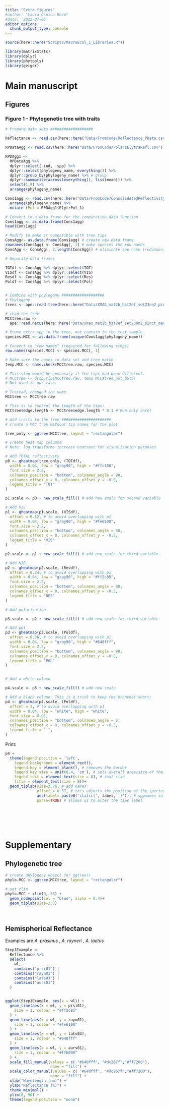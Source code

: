 ```yaml
---
title: "Extra figures"
#author: "Laura Ospina-Rozo"
#date: '2022-07-05'
editor_options: 
  chunk_output_type: console
---
```





```r
source(here::here("Scripts/MacroEcol_1_Libraries.R"))

library(matrixStats)
library(dplyr)
library(phytools)
library(geiger)
```

# Main manuscript

## Figures

### Figure 1 - Phylogenetic tree with traits


```r

# Prepare data sets ###################

Reflectance <- read.csv(here::here("Data/FromCode/Reflectance_PData.csv"))[-1]

RPDataAgg <- read.csv(here::here("Data/FromCode/PolarzElytraRefl.csv"))[-1]

RPDAgg1 <-
  RPDataAgg %>%
  dplyr::select(-ind, -spp) %>%
  dplyr::select(phylogeny_name, everything()) %>%
  dplyr::group_by(phylogeny_name) %>% # group
  dplyr::summarise(across(everything(), list(mean))) %>% 
  select(1,9) %>% 
  arrange(phylogeny_name)

Cons1agg <- read.csv(here::here("Data/FromCode/ConsolidatedReflectivitySpp.csv"))[-1] %>% 
  arrange(phylogeny_name) %>% 
  mutate (Pol = RPDAgg1$ElytrPol_1)

# Convert to a data frame for the comparative.data function
Cons1agg <- as.data.frame(Cons1agg)
head(Cons1agg)

# Modify to make it compatible with tree tips
ConsAgg<- as.data.frame(Cons1agg) # create new data frame
rownames(ConsAgg) <- ConsAgg[, 1] # make species the row names
ConsAgg <- ConsAgg[, 2:length(ConsAgg)] # eliminate spp name (redundant)

# Separate data frames

TOTdf <- ConsAgg %>% dplyr::select(TOT)
VISdf <- ConsAgg %>% dplyr::select(VIS)
Resdf <- ConsAgg %>% dplyr::select(Res)
Poldf <- ConsAgg %>% dplyr::select(Pol)


# Combine with phylogeny ###################
# Phylogeny
trees <- ape::read.tree(here::here("Data/XMAS_mat2b_bst2ef_set23nn2_pinct.nwk"))

# read the tree
MCCtree.raw <-
  ape::read.nexus(here::here("Data/xmas_mat2b_bst2ef_set23nn2_pinct_med.tre"))

# Prune extra spp in the tree, not contain in the test sample
species.MCC <- as.data.frame(unique(Cons1agg$phylogeny_name))

# Convert to "row names" (required for following steps)
row.names(species.MCC) <- species.MCC[, 1]

# Make sure the names in data set and tree match
temp.MCC <- name.check(MCCtree.raw, species.MCC)

# This step would be neccesary if the tips had been different.
# MCCtree <- drop.tip(MCCtree.raw, temp.MCC$tree_not_data)
# Not used in our case.

# Instead, changed the name
MCCtree <- MCCtree.raw

# This is to control the length of the tips:
MCCtree$edge.length <- MCCtree$edge.length * 0.1 # Run only once!

```



```r
# Add traits to the tree ######################
# create a MCC tree without tip names for the plot

tree_only <- ggtree(MCCtree, layout = "rectangular")

# create heat map columns
# Note: log transforms increase contrast for visualization purposes

# Add TOTAL reflectivity
p0 <- gheatmap(tree_only, (TOTdf),
  width = 0.04, low = "gray90", high = "#ffc100",
  font.size = 2.2,
  colnames_position = "bottom", colnames_angle = 90,
  colnames_offset_x = 0, colnames_offset_y = -0.5,
  legend_title = "TOT"
)

p1.scale <- p0 + new_scale_fill() # add new scale for second variable

# Add VIS
p1 <- gheatmap(p1.scale, (VISdf),
  offset = 0.12, # to avoid overlapping with p1
  width = 0.04, low = "gray90", high = "#fe6100",
  font.size = 2.2,
  colnames_position = "bottom", colnames_angle = 90,
  colnames_offset_x = 0, colnames_offset_y = -0.5,
  legend_title = "VIS"
)

p2.scale <- p1 + new_scale_fill() # add new scale for third variable

# Add NIR
p2 <- gheatmap(p2.scale, (Resdf),
  offset = 0.24, # to avoid overlapping with p1
  width = 0.04, low = "gray90", high = "#ff2c85",
  font.size = 2.2,
  colnames_position = "bottom", colnames_angle = 90,
  colnames_offset_x = 0, colnames_offset_y = -0.5,
  legend_title = "RES"
)

# Add polarisation

p3.scale <- p2 + new_scale_fill() # add new scale for third variable

# Add pol
p3 <- gheatmap(p3.scale, (Poldf),
  offset = 0.36, # to avoid overlapping with p1
  width = 0.04, low = "gray90", high = "#648fff",
  font.size = 2.2,
  colnames_position = "bottom", colnames_angle = 90,
  colnames_offset_x = 0, colnames_offset_y = -0.5,
  legend_title = "POL"
)


# Add a white column

p4.scale <- p3 + new_scale_fill() # add new scale 

# Add a blank column. This is a trick to keep the branches short:
p4 <- gheatmap(p4.scale, (Poldf),
  offset = 2, # to avoid overlapping with p1
  width = 0.04, low = "white", high = "white",
  font.size = 0.01,
  colnames_position = "bottom", colnames_angle = 0,
  colnames_offset_x = 0, colnames_offset_y = -0.5,
  legend_title = " ", 
)

```

Print:

```r
p4 +
  theme(legend.position = 'left',
    legend.background = element_rect(),
    legend.key = element_blank(), # removes the border
    legend.key.size = unit(0.4, 'cm'), # sets overall area/size of the legend
    legend.text = element_text(size = 8), # text size
    title = element_text(size = 8))+
  geom_tiplab(size=2.76, # add names
              offset = 0.57, # this adjusts the position of the species names
              aes(label= paste0('italic(', label, ')')), # sppnames in italics
              parse=TRUE) # allows us to alter the tips label  
  
 
```





<br>
<br>

# Supplementary

## Phylogenetic tree

```r
# create phylogeny object for ggtree()
phylo.MCC <- ggtree(MCCtree, layout = "rectangular") 

# set xlim
phylo.MCC + xlim(0, 33) +
  geom_nodepoint(col = "blue", alpha = 0.4)+
  geom_tiplab(size=2.3)
```

<br>

## Hemispherical Reflectance


Examples are _A. prasinus_ , _A. rayneri_ , _A. laetus_

```r

Step1Example <-
  Reflectance %>%
  select(
    wl,
    contains("prsi01") |
    contains("rayn01") |
    contains("lats03") |
    contains("aurs01")
  ) 


ggplot(Step1Example, aes(x = wl)) +
  geom_line(aes(x = wl, y = prsi01),
    size = 1, colour = "#ff2c85"
  ) +
  geom_line(aes(x = wl, y = rayn01),
    size = 1, colour = "#fe6100"
  ) +
  geom_line(aes(x = wl, y = lats03),
    size = 1, colour = "#648fff"
  ) +
  geom_line(aes(x = wl, y = aurs01),
    size = 1, colour = "#ffb000"
  ) +
  scale_fill_manual(values = c( "#648fff", "#dc267f","#ff7200"), 
                    name = "fill") +
  scale_color_manual(values = c( "#648fff", "#dc267f","#ff7200"),
                    name = "fill") +
  xlab("Wavelength (nm)") +
  ylab("Reflectance (%)") +
  theme_minimal() +
  ylim(0, 90) +
  theme(legend.position = "none")

```

